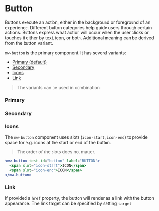 
# Button

Buttons execute an action, either in the background or foreground of an experience. Different button categories help guide users through certain actions. Buttons express what action will occur when the user clicks or touches it either by text, icon, or both. Additional meaning can be derived from the button variant.

`mw-button` is the primary component. It has several variants:

- [Primary (default)](#primary)
- [Secondary](#secondary)
- [Icons](#icons)
- [Link](#link)

> The variants can be used in combination

### Primary

<Canvas withSource="open">
  <Story id="components-button--primary" />
</Canvas>

### Secondary

<Canvas>
  <Story id="components-button--secondary" />
</Canvas>

### Icons

The `mw-button` component uses slots (`icon-start`, `icon-end`) to provide space for e.g. icons at the start or end of the button.
> The order of the slots does not matter.

```jsx
<mw-button test-id="button" label="BUTTON">
  <span slot="icon-start">ICON</span>
  <span slot="icon-end">ICON</span>
</mw-button>
```

<Canvas>
  <Story id="components-button--icon" />
</Canvas>

### Link

If provided a `href` property, the button will render as a link with the button appearance. The link target can be specified by setting `target`.

<Canvas>
  <Story id="components-button--link" />
</Canvas>
